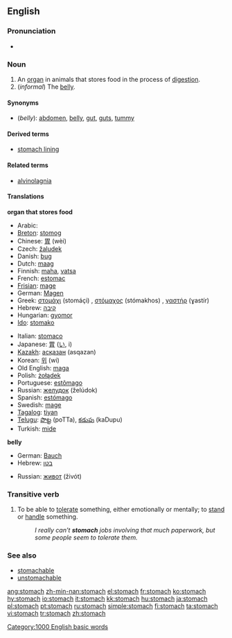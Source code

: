 ==English==
===Pronunciation===
*{{audio|en-us-stomach.ogg|Audio (US)}}

===Noun===
{{en-noun}}

# An [[organ]] in animals that stores food in the process of [[digestion]].
# (''informal'') The [[belly]].

====Synonyms====
*(''belly''): [[abdomen]], [[belly]], [[gut]], [[guts]], [[tummy]]

====Derived terms====
*[[stomach lining]]

====Related terms====
*[[alvinolagnia]]

====Translations====
'''organ that stores food'''
{{top}}
*Arabic: {{ARchar|[[معدة]]}} {{Unicode|(máʕida)}}
*[[Breton]]: [[stomog]] {{m}}
*Chinese: [[胃]] (wèi)
*Czech: [[žaludek]] {{m}}
*Danish: [[bug#Danish|bug]] {{c}}
*Dutch: [[maag]] {{f}}
*Finnish: [[maha]], [[vatsa]]
*French: [[estomac]] {{m}}
*[[Frisian]]: [[mage]]
*German: [[Magen]] {{m}}
*Greek: [[στομάχι]] (stomáçi) {{n}}, [[στόμαχος]] (stómakhos) {{m}}, [[γαστήρ]] (ɣastír) {{m}}
*Hebrew: [[קיבה]] {{f}}
*Hungarian: [[gyomor]]
*[[Ido]]: [[stomako]]
{{mid}}
*Italian: [[stomaco]] {{m}}
*Japanese: [[胃]] ([[い]], i)
*[[Kazakh]]: [[асқазан]] (asqazan)
*Korean: [[위]] (wi)
*Old English: [[maga#Old English|maga]] {{m}}
*Polish: [[żołądek]] {{m}}
*Portuguese: [[estômago]] {{m}}
*Russian: [[желудок]] (želúdok) {{m}}
*Spanish: [[estómago]] {{m}}
*Swedish: [[mage]]
*[[Tagalog]]: [[tiyan]]
*[[Telugu]]: [[పొట్ట]] (poTTa), [[కడుపు]] (kaDupu)
*Turkish: [[mide]]
{{bottom}}

'''belly'''
{{top}}
*German: [[Bauch]] {{m}}
*Hebrew: [[בטן]] {{f}}
{{mid}}
*Russian: [[живот]] (živót) {{m}}
{{bottom}}

===Transitive verb===
{{en-verb}}
# To be able to [[tolerate]] something, either emotionally or mentally; to [[stand]] or [[handle]] something.
#:''I really can’t '''stomach''' jobs involving that much paperwork, but some people seem to tolerate them.''

===See also===
*[[stomachable]]
*[[unstomachable]]

[[Category:1000 English basic words]]

[[ang:stomach]]
[[zh-min-nan:stomach]]
[[el:stomach]]
[[fr:stomach]]
[[ko:stomach]]
[[hy:stomach]]
[[io:stomach]]
[[it:stomach]]
[[kk:stomach]]
[[hu:stomach]]
[[ja:stomach]]
[[pl:stomach]]
[[pt:stomach]]
[[ru:stomach]]
[[simple:stomach]]
[[fi:stomach]]
[[ta:stomach]]
[[vi:stomach]]
[[tr:stomach]]
[[zh:stomach]]